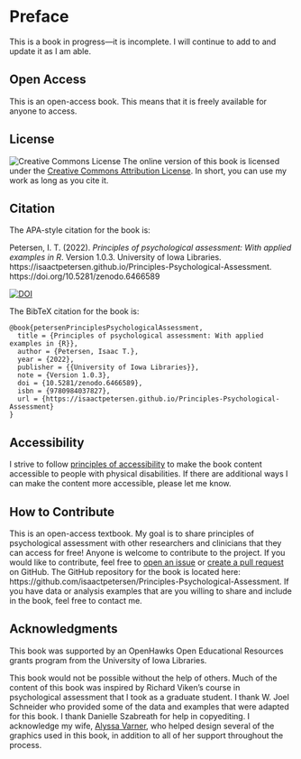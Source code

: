 # Preface {-}

This is a book in progress—it is incomplete.
I will continue to add to and update it as I am able.

## Open Access {#openAccess}

This is an open-access book.
This means that it is freely available for anyone to access.

## License {#license}

![Creative Commons License](Images/CC-BY.png)
The online version of this book is licensed under the [Creative Commons Attribution License](https://creativecommons.org/licenses/by/4.0/).
In short, you can use my work as long as you cite it.

## Citation {#citation}

The APA-style citation for the book is:

Petersen, I. T. (2022). *Principles of psychological assessment: With applied examples in R*. Version 1.0.3. University of Iowa Libraries. https://isaactpetersen.github.io/Principles-Psychological-Assessment. https://doi.org/10.5281/zenodo.6466589

[![DOI](https://zenodo.org/badge/DOI/10.5281/zenodo.6466589.svg)](https://doi.org/10.5281/zenodo.6466589)

The BibTeX citation for the book is:

```
@book{petersenPrinciplesPsychologicalAssessment,
  title = {Principles of psychological assessment: With applied examples in {R}},
  author = {Petersen, Isaac T.},
  year = {2022},
  publisher = {{University of Iowa Libraries}},
  note = {Version 1.0.3},
  doi = {10.5281/zenodo.6466589},
  isbn = {9780984037827},
  url = {https://isaactpetersen.github.io/Principles-Psychological-Assessment}
}
```

## Accessibility {#accessibility}

I strive to follow [principles of accessibility](https://bookdown.org/yihui/rmarkdown-cookbook/html-accessibility.html) to make the book content accessible to people with physical disabilities.
If there are additional ways I can make the content more accessible, please let me know.

## How to Contribute {#contribute}

This is an open-access textbook.
My goal is to share principles of psychological assessment with other researchers and clinicians that they can access for free!
Anyone is welcome to contribute to the project.
If you would like to contribute, feel free to [open an issue](https://github.com/isaactpetersen/Principles-Psychological-Assessment/issues) or [create a pull request](https://github.com/isaactpetersen/Principles-Psychological-Assessment/pulls) on GitHub.
The GitHub repository for the book is located here: https://github.com/isaactpetersen/Principles-Psychological-Assessment.
If you have data or analysis examples that are you willing to share and include in the book, feel free to contact me.

## Acknowledgments {#acknowledgments}

This book was supported by an OpenHawks Open Educational Resources grants program from the University of Iowa Libraries.

This book would not be possible without the help of others.
Much of the content of this book was inspired by Richard Viken's course in psychological assessment that I took as a graduate student.
I thank W. Joel Schneider who provided some of the data and examples that were adapted for this book.
I thank Danielle Szabreath for help in copyediting.
I acknowledge my wife, [Alyssa Varner](http://alyssajovarner.com), who helped design several of the graphics used in this book, in addition to all of her support throughout the process.
